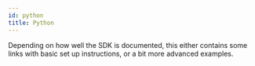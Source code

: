 ```yaml
---
id: python
title: Python
---
```


Depending on how well the SDK is documented, this either contains some links with basic set up instructions,
or a bit more advanced examples.
